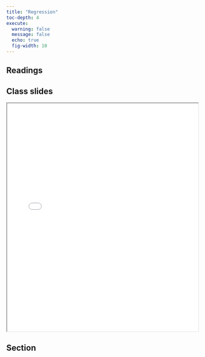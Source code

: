 ```yaml
---
title: "Regression"
toc-depth: 4
execute: 
  warning: false
  message: false
  echo: true
  fig-width: 10
---
```


## Readings

## Class slides

```{=html}
<iframe class="slide-deck" src="../files/slides/Lecture 11 - Regression.pdf" width = "100%" height = 600px></iframe>
```

## Section